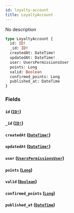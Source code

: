 ```yaml
---
id: loyalty-account
title: LoyaltyAccount
---
```


No description

```graphql
type LoyaltyAccount {
  id: ID!
  _id: ID!
  createdAt: DateTime!
  updatedAt: DateTime!
  user: UsersPermissionsUser
  points: Long
  valid: Boolean
  confirmed_points: Long
  published_at: DateTime
}
```

### Fields

#### `id` ([`ID!`](/v1/scalars/id))

#### `_id` ([`ID!`](/v1/scalars/id))

#### `createdAt` ([`DateTime!`](/v1/scalars/date-time))

#### `updatedAt` ([`DateTime!`](/v1/scalars/date-time))

#### `user` ([`UsersPermissionsUser`](/v1/objects/users-permissions-user))

#### `points` ([`Long`](/v1/scalars/long))

#### `valid` ([`Boolean`](/v1/scalars/boolean))

#### `confirmed_points` ([`Long`](/v1/scalars/long))

#### `published_at` ([`DateTime`](/v1/scalars/date-time))
